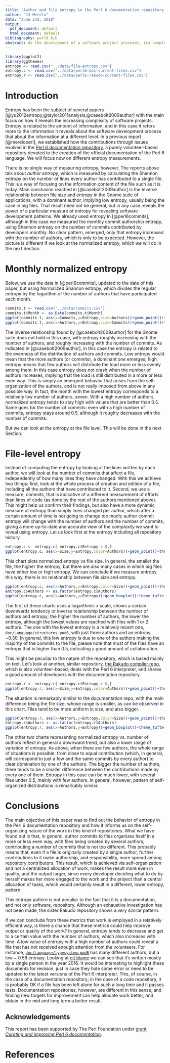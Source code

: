 ```yaml
---
title: 'Author and file entropy in the Perl 6 documentation repository'
author: "JJ Merelo"
date: "June 2nd, 2018"
output:
  pdf_document: default
  html_document: default
bibliography: perl6.bib
abstract: As the development of a software project proceeds, its complexity increases, and this is reflected at several levels, from the file level to the author level. This complexity can be represented via the entropy. In this report we will analyze entropy at the file level, and try to find some correlations, deriving possibly some advice on how to improve the process of fully volunteer software projects such as this one.
---
```


```r
library(ggplot2)
library(ggthemes)
entropy <- read.csv("../data/file-entropy.csv")
entropy.c <- read.csv("../data/perl6-doc-current-files.csv")
entropy.r <- read.csv("../data/perl6-rakudo-current-files.csv")

```

# Introduction

Entropy has been the subject of several papers [@yu2012entropy,@taylor2011analysis,@casebolt2009author] with the main focus on how it reveals the increasing complexity of software projects. Entropy is related to the amount of information, and in this case it refers more to the information it reveals about the software development process that about the information at a different level. In a previous report [@mereloperl], we established how the contributions through issues evolved in the [Perl 6 documentation repository](https://github.com/docs/perl6), a purely volunteer-based repository devoted to the creation of the official documentation of the Perl 6 language. We will focus now on different entropy measurements.


There is no single way of measuring entropy, however. The reports above talk about *author entropy*, which is measured by calculating the Shannon entropy on the number of lines every author has contributed to a single file. This is a way of focusing on the information content of the file such as it is today. Main conclusion reached in [@casebolt2009author] is the inverse relationship between file size and entropy in the Gnome suite of applications, with a dominant author, implying low entropy, usually being the case in big files. That result need not be general, but in any case reveals the power of a particular measure of entropy for revealing software development patterns. We already used entropy in [@perl6commits], although in this case we measured the monthly commit authorship entropy, using Shannon entropy on the number of commits contributed by developers monthly. No clear pattern, emerged, only that entropy increased with the number of authors, which is only to be expected. However, the picture is different if we look at the normalized entropy, which we will do in the next Section.

# Monthly normalized entropy


Below, we use the data in [@perl6commits], updated to the date of this paper, but using Normalized Shannon entropy, which divides the regular entropy by the logarithm of the number of authors that have participated each month.

```r
commits.t <- read.csv("../data/commits.csv")
commits.t$Month <- as.Date(commits.t$Month)
ggplot(commits.t, aes(x=Commits,y=Entropy,size=Authors))+geom_point()+theme_tufte()
ggplot(commits.t, aes(x=Authors,y=Entropy,size=Commits))+geom_point()+theme_tufte()
```

The inverse relationship found by [@casebolt2009author] for the Gnome suite does not hold in this case, with entropy roughly increasing with the number of authors, and roughly increasing with the number of commits. As indicated in [@casebolt2009author], in this case the entropy is related to the evenness of the distribution of authors and commits. Low entropy would mean that the more authors (or commits), a dominant one emerges; high entropy means that few authors will distribute the load more or less evenly among them. In this case entropy does not crash when the number of authors increases, implying that the load is still distributed in a more or less even way. This is simply an emergent behavior that arises from the self-organization of the authors, and is not really imposed from above in any possible way. In fact, the month with the lowest entropy corresponds to a relatively low number of authors, seven. With a high number of authors, normalized entropy tends to stay high with values that are better than 0.5. Same goes for the number of commits: even with a high number of commits, entropy stays around 0.5, although it roughly decreases with the number of commits.

But we can look at the entropy at the file level. This will be done in the next Section.

# File-level entropy

Instead of computing the entropy by looking at the lines written by each author, we will look at the number of commits that affect a file, independently of how many lines they have changed. With this we achieve two things: first, look at the whole process of creation and edition of a file, including all the authors that have contributed to it. Second, we use a measure, commits, that is indicative of a different measurement of efforts than lines of code (as done by the rest of the authors mentioned above). This might help us confirm their findings, but also have a more dynamic measure of entropy than simply lines changed per author, which after a certain amount of time is not going to change too much; author commit entropy will change with the number of authors and the number of commits, giving a more up-to-date and accurate view of the *complexity* we want to reveal using entropy. Let us look first at the entropy including all repository history.

```r
entropy.c <- entropy.c[ entropy.c$Entropy > 0,]
ggplot(entropy.c, aes(x=Size,y=Entropy,color=Authors))+geom_point()+theme_tufte()+ theme(axis.text.x = element_text(angle = 90, hjust = 1))+ scale_x_log10()
```

This chart plots normalized entropy vs file size. In general, the smaller the file, the higher the entropy, but there are also many cases in which big files have either low or high entropy. We can conclude if we measure entropy this way, there is no relationship between file size and entropy.

```r
ggplot(entropy.c, aes(x=Authors,y=Entropy,color=Size))+geom_point()+theme_tufte()+ theme(axis.text.x = element_text(angle = 90, hjust = 1))+ scale_x_log10()
entropy.c$Authors <- as.factor(entropy.c$Authors)
ggplot(entropy.c, aes(x=Authors,y=Entropy))+geom_boxplot()+theme_tufte()+ theme(axis.text.x = element_text(angle = 90, hjust = 1))
```

The first of these charts uses a logarithmic x scale, shows a certain downwards tendency or inverse relationship between the number of authors and entropy; the higher the number of authors, the lower the entropy, although the lowest values are reached with files with 1 or 2 authors. The one with the lowest entropy is a relatively recent one, `doc/Language/structures.pod6`, with just three authors and an entropy ~0.30. In general, this low entropy is due to one of the authors making the majority of the commits to the file; please note that most of the files have an entropy that is higher than 0.5, indicating a good amount of collaboration.

This might be peculiar to the nature of the repository, which is based mainly on text. Let's look at another, similar repository, [the Rakudo compiler repo](https://github.com/rakudo/rakudo), which is also volunteer-based, deals with the Perl 6 interpreter, and shares a good amount of developers with the documentation repository.

```r
entropy.r <- entropy.r[ entropy.c$Entropy > 0,]
ggplot(entropy.r, aes(x=Size,y=Entropy,color=Authors))+geom_point()+theme_tufte()+ theme(axis.text.x = element_text(angle = 90, hjust = 1))+ scale_x_log10()
```

The situation is remarkably similar to the documentation repo, with the main difference being the file size, whose range is smaller, as can be observed in this chart. Files tend to be more uniform in size, and also bigger.

```r
ggplot(entropy.r, aes(x=Authors,y=Entropy,color=Size))+geom_point()+theme_tufte()+ theme(axis.text.x = element_text(angle = 90, hjust = 1))+ scale_x_log10()
entropy.r$Authors <- as.factor(entropy.r$Authors)
ggplot(entropy.r, aes(x=Authors,y=Entropy))+geom_boxplot()+theme_tufte()+ theme(axis.text.x = element_text(angle = 90, hjust = 1))
```

The other two charts representing normalized entropy vs. number of authors reflect in general a downward trend, but also a lower range of variation of entropy. As above, when there are few authors, the whole range of situations is possible: from close to equal contribution (which, in general, will correspond to just a few and the same commits by every author) to clear domination by one of the authors. The bigger the number of authors, there tends to be a smaller difference between the contributions made by every one of them. Entropy in this case can be much lower, with several files under 0.5, mainly with few authors. In general, however, pattern of self-organized distributions is remarkably similar.

# Conclusions

The main objective of this paper was to find out the behavior of entropy in the Perl 6 documentation repository and how it informs us on the self-organizing nature of the work in this kind of repositories. What we have found out is that, in general, author commits to files organizes itself in a more or less even way, with files being created by several authors, contributing a number of commits that is not too different. This probably means that, even if a file is originally created by a single author, further contributions to it make authorship, and responsibility, more spread among repository contributors. This result, which is achieved via self-organization and not a centralized allocation of work, makes the result more even in quality, and the output larger, since every developer deciding what to do by herself makes her more engaged to the work and the project than a central allocation of tasks, which would certainly result in a different, lower entropy, pattern.

This entropy pattern is not peculiar to the fact that it is a documentation, and not only software, repository. Although an exhaustive investigation has not been made, the sister Rakudo repository shows a very similar pattern.

If we can conclude from these metrics that work is employed in a relatively efficient way, is there a chance that these metrics could help improve output or quality of the work? In general, entropy tends to decrease and get to a certain value with the number of authors, which also increases with time. A low value of entropy with a high number of authors could reveal a file that has not received enough attention from the volunteers. For instance, [`doc/Language/typesystem.pod6`](https://github.com/perl6/doc/blob/master/doc/Language/typesystem.pod6) has many different authors, but a low ~ 0.58 entropy. Looking at [git blame](https://github.com/perl6/doc/blame/master/doc/Language/typesystem.pod6) we can see that it's written mostly by a single person in the year 2016. It would be interesting to highlight these documents for revision, just in case they hide some error or need to be updated to the latest versions of the Perl 6 interpreter. This, of course, in the case of a documentation repository; in the case of a code repository, it is probably OK if a file has been left alone for such a long time and it passes tests. Documentation repositories, however, are different in this sense, and finding new targets for improvement can help allocate work better, and obtain in the mid and long term a better result.




## Acknowledgements

This report has been supported by The Perl Foundation under [grant *Curating and improving Perl 6 documentation*](http://news.perlfoundation.org/2018/02/grant-proposal-curating-and-im.html). 

# References
